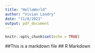 ```yaml
---
title: "HelloWorld"
author: "Vivian Landry"
date: "11/8/2021"
output: pdf_document
---
```


```r
knitr::opts_chunk$set(echo = TRUE)
```
##This is a markdown file
## R Markdown

